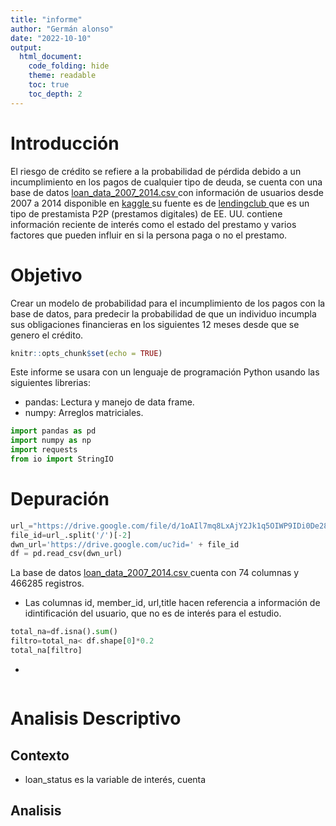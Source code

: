 ```yaml
---
title: "informe"
author: "Germán alonso"
date: "2022-10-10"
output: 
  html_document:
    code_folding: hide
    theme: readable
    toc: true
    toc_depth: 2
---
```



# Introducción

El riesgo de crédito se refiere a la probabilidad de pérdida debido a un incumplimiento en los pagos de cualquier tipo de deuda, se cuenta con una base de datos <a href="https://drive.google.com/file/d/1xaF743cmUgI5kc76I86AeZDE84SMkMnt/view"> loan_data_2007_2014.csv </a> con información de usuarios desde 2007 a 2014 disponible en <a href ="https://www.kaggle.com/datasets/devanshi23/loan-data-2007-2014"> kaggle </a> su fuente es de <a href="https://www.lendingclub.com/" > lendingclub </a> que es un tipo de prestamista P2P (prestamos digitales) de EE. UU. contiene información reciente de interés como el estado del prestamo y varios factores que pueden influir en si la persona paga o no el prestamo.


# Objetivo

Crear un modelo de probabilidad para el incumplimiento de los pagos con la base de datos, para predecir la probabilidad de que un individuo incumpla sus obligaciones financieras en los siguientes 12 meses desde que se genero el crédito.




```r
knitr::opts_chunk$set(echo = TRUE)
```

Este informe se usara con un lenguaje de programación Python usando las siguientes librerias:

- pandas: Lectura y manejo de data frame.
- numpy: Arreglos matriciales.


```python
import pandas as pd
import numpy as np
import requests
from io import StringIO
```


# Depuración 

```python
url_="https://drive.google.com/file/d/1oAIl7mq8LxAjY2Jk1q5OIWP9IDi0De28/view"
file_id=url_.split('/')[-2]
dwn_url='https://drive.google.com/uc?id=' + file_id
df = pd.read_csv(dwn_url)


```





La base de datos <a href="https://drive.google.com/file/d/1xaF743cmUgI5kc76I86AeZDE84SMkMnt/view"> loan_data_2007_2014.csv </a> cuenta con 74 columnas y 466285 registros.

- Las columnas id, member_id, url,title hacen referencia a información de idintificación del usuario, que no es de interés para el estudio.

```python
total_na=df.isna().sum()
filtro=total_na< df.shape[0]*0.2
total_na[filtro]
```


-
```python

```


# Analisis Descriptivo



## Contexto






- loan_status es la variable de interés, cuenta 

## Analisis




```python

```

